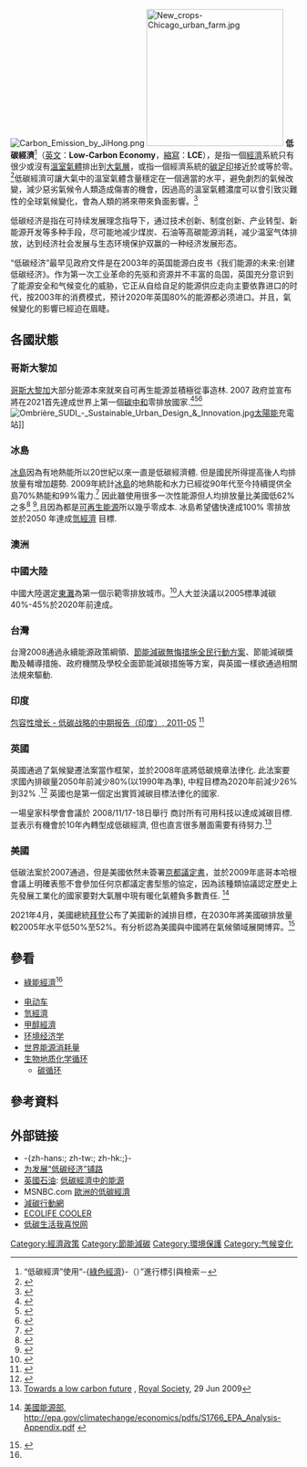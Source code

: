{{多個問題|
{{POV |time=2012-06-15T08:28:30+00:00 }}
{{Expand |time=2010-09-10T01:49:03+00:00 }}
}}
[[File:Carbon_Emission_by_JiHong.png|thumb]]
[[File:New_crops-Chicago_urban_farm.jpg|240px]]
'''低碳經濟'''<ref name="cst2011">“低碳經濟”使用“-{[[綠色經濟|綠色經濟]]}-（{{lang|en|green economy}}）”進行標引與檢索－{{cite web|title=-{增修《中文主題詞表}-》|url=http://catweb.ncl.edu.tw/portal_f5.php?button_num=f5|work=-{編目園地}-|publisher=-{國家圖書館}-|location=臺北市|accessdate=2012-12-27|date=2010-11-25|quote= 參見“-{綠能經濟}-”}}</ref>（[[英文|英文]]：'''Low-Carbon Economy'''，[[縮寫|縮寫]]：'''LCE'''），是指一個[[經濟|經濟]]系統只有很少或沒有[[溫室氣體|溫室氣體]]排出到[[大氣層|大氣層]]，或指一個經濟系統的[[碳足印|碳足印]]接近於或等於零。<ref name=autogenerated2>{{Cite web |url=http://nanoparis.blogspot.com/2006/03/dye-sensitized-solar-cells.html |title=Nanomech in Photovoltaics: Dye Sensitized Solar Cells |accessdate=2012-11-29 |archive-date=2012-11-29 |archive-url=https://archive.is/20121129034014/nanoparis.blogspot.com/2006/03/dye-sensitized-solar-cells.html |dead-url=no }}</ref>低碳經濟可讓大氣中的溫室氣體含量穩定在一個適當的水平，避免劇烈的氣候改變，減少惡劣氣候令人類造成傷害的機會，因過高的溫室氣體濃度可以會引致災難性的全球氣候變化，會為人類的將來帶來負面影響。<ref>{{cite web |url=http://unfccc.int/essential_background/convention/background/items/1353.php |title=The ultimate objective of Convention |title_zh=京都議定書第二款:目標 |language=en |accessdate=2008-08-21 |deadurl=yes |archiveurl=https://web.archive.org/web/20051028023600/http://unfccc.int/essential_background/convention/background/items/1353.php |archivedate=2005-10-28 }}</ref>

低碳经济是指在可持续发展理念指导下，通过技术创新、制度创新、产业转型、新能源开发等多种手段，尽可能地减少煤炭、石油等高碳能源消耗，减少温室气体排放，达到经济社会发展与生态环境保护双赢的一种经济发展形态。

“低碳经济”最早见政府文件是在2003年的英国能源白皮书《我们能源的未来:创建低碳经济》。作为第一次工业革命的先驱和资源并不丰富的岛国，英国充分意识到了能源安全和气候变化的威胁，它正从自给自足的能源供应走向主要依靠进口的时代，按2003年的消费模式，预计2020年英国80%的能源都必须进口。并且，氣候變化的影響已經迫在眉睫。

==各國狀態==
=== 哥斯大黎加 ===
[[哥斯大黎加|哥斯大黎加]]大部分能源本來就來自可再生能源並積極從事造林. 2007 政府並宣布將在2021首先達成世界上第一個[[碳中和|碳中和]]零排放國家.<ref>{{cite news | title= Costa Rica Aims to Be a Carbon-Neutral Nation | url= http://www.npr.org/templates/story/story.php?storyId=19141333 | accessdate= 2008-02-18 | archive-date= 2017-08-25 | archive-url= https://web.archive.org/web/20170825000058/http://www.npr.org/templates/story/story.php?storyId=19141333 | dead-url= no }}</ref><ref>{{cite news | title= Costa Rica Aims to Become First "Carbon Neutral" Country | url= http://www.worldwatch.org/node/4958 | accessdate= 2008-02-18 | archive-url= https://web.archive.org/web/20090326084507/http://www.worldwatch.org/node/4958 | archive-date= 2009-03-26 | dead-url= yes }}</ref><ref>{{cite news | title= País quiere ser primera nación con balance neutro de carbono | url= http://www.nacion.com/ln_ee/2007/febrero/21/aldea1002694.html | accessdate= 2008-02-18 | language= es | archive-date= 2007-10-11 | archive-url= https://web.archive.org/web/20071011010801/http://www.nacion.com/ln_ee/2007/febrero/21/aldea1002694.html | dead-url= no }}</ref>
[[File:Ombrière_SUDI_-_Sustainable_Urban_Design_&_Innovation.jpg|thumb]][[太陽能|太陽能]]充電站]]
=== 冰島 ===
{{Main|冰岛的可再生能源}}

[[冰島|冰島]]因為有地熱能所以20世紀以來一直是低碳經濟體. 但是國民所得提高後人均排放量有增加趨勢. 2009年統計[[冰島|冰島]]的地熱能和水力已經從90年代至今持續提供全島70%熱能和99%電力.<ref>{{cite web |url=http://www.statice.is/Uploads/files/LH06/L060701.xls |title=Gross energy consumption by source 1987–2005 |publisher=''[http://www.statice.is/?PageID=583 Statistics Iceland]'' |accessdate=2007-05-14 |format=XLS |deadurl=yes |archiveurl=https://web.archive.org/web/20071125021947/http://www.statice.is/Uploads/files/LH06/L060701.xls |archivedate=2007-11-25 }}</ref> 因此雖使用很多一次性能源但人均排放量比美國低62%之多<ref>{{cite web |url=http://mdgs.un.org/unsd/mdg/Data.aspx |title=United Nations Millennium Development Goals Indicators |publisher=[[United_Nations|United Nations]] |accessdate=2006-08-02 |archive-date=2011-03-17 |archive-url=https://web.archive.org/web/20110317081247/http://mdgs.un.org/unsd/mdg/Data.aspx |dead-url=no }}</ref> <ref>{{cite web |url=http://eng.idnadarraduneyti.is/Publications/nr/1170 |title=Energy in Iceland |publisher=Icelandic Ministries of Industry and Commerce |accessdate=2007-05-14 |deadurl=yes |archiveurl=https://web.archive.org/web/20070305070726/http://eng.idnadarraduneyti.is/Publications/nr/1170 |archivedate=2007-03-05 }}</ref>,且因為都是[[可再生能源|可再生能源]]所以幾乎零成本. 冰島希望儘快達成100% 零排放並於2050 年達成[[氫經濟|氫經濟]] 目標.

=== 澳洲 ===

=== 中國大陸 ===
{{See also|中国太阳能行业}}

中國大陸選定[[東灘|東灘]]為第一個示範零排放城市。<ref>{{cite web 
 |url=http://www.arup.com/newsitem.cfm?pageid=7009 
 |title=Arup unveils plans for world’s first sustainable city in Dongtan, China 
 |publisher=[[Arup|Arup]] 
 |date=2005-08-24 
 |accessdate=2007-04-26 
 |deadurl=yes 
 |archiveurl=https://web.archive.org/web/20070407074256/http://www.arup.com/newsitem.cfm?pageid=7009 
 |archivedate=2007-04-07 
 }}</ref>人大並決議以2005標準減碳40%-45%於2020年前達成。

=== 台灣 ===
台灣2008通過永續能源政策綱領、[[節能減碳無悔措施全民行動方案|節能減碳無悔措施全民行動方案]]、節能減碳獎勵及輔導措施、政府機關及學校全面節能減碳措施等方案，與英國一樣欲通過相關法規來驅動.

=== 印度 ===
[https://web.archive.org/web/20110522031909/http://www.indiaenvironmentportal.org.in/content/low-carbon-strategies-inclusive-growth-interim-report 包容性增长 - 低碳战略的中期报告（印度）,  2011-05] {{En}}<ref>{{Cite web |url=http://www.scribd.com/doc/58789356/Productive-Usage-of-Biomass |title=“Productive usage of Biomass” |accessdate=2013-08-10 |archive-date=2013-09-22 |archive-url=https://web.archive.org/web/20130922012214/http://www.scribd.com/doc/58789356/Productive-Usage-of-Biomass |dead-url=no }}</ref>

=== 英國 ===
英國通過了氣候變遷法案當作框架，並於2008年底將低碳規章法律化.  此法案要求國內排碳量2050年前減少80%(以1990年為準), 中程目標為2020年前減少26%到32% .<ref>{{cite web |url=http://www.defra.gov.uk/news/2007/070313a.htm |title=New Bill and strategy lay foundations for tackling climate change |publisher=[[Department_for_Environment,_Food_and_Rural_Affairs|Department for Environment, Food and Rural Affairs]] |date=2007-03-13 |accessdate=2007-03-13 |deadurl=yes |archiveurl=https://web.archive.org/web/20070927000610/http://www.defra.gov.uk/news/2007/070313a.htm |archivedate=2007-09-27 }}</ref>  英國也是第一個定出實質減碳目標法律化的國家.

一場皇家科學會會議於 2008/11/17-18日舉行 商討所有可用科技以達成減碳目標. 並表示有機會於10年內轉型成低碳經濟, 但也直言很多層面需要有待努力.<ref>[http://royalsociety.org/document.asp?tip=0&id=8174 Towards a low carbon future] {{Wayback|url=http://royalsociety.org/document.asp?tip=0&id=8174 |date=20090907031526 }}, [[Royal_Society|Royal Society]], 29 Jun 2009</ref>

=== 美國 ===

低碳法案於2007通過，但是美國依然未簽署[[京都議定書|京都議定書]]，並於2009年底哥本哈根會議上明確表態不會參加任何京都議定書型態的協定，因為該種類協議認定歷史上先發展工業化的國家要對大氣層中現有暖化氣體負多數責任. <ref>{{cite web |url=http://www.eia.doe.gov/oiaf/servicerpt/lcea/pdf/sroiaf(2007)06.pdf |title=存档副本 |accessdate=2009-12-13 |deadurl=yes |archiveurl=https://web.archive.org/web/20091229220658/http://www.eia.doe.gov/oiaf/servicerpt/lcea/pdf/sroiaf(2007)06.pdf |archivedate=2009-12-29 }} [[美國能源部|美國能源部]], http://epa.gov/climatechange/economics/pdfs/S1766_EPA_Analysis-Appendix.pdf {{Wayback|url=http://epa.gov/climatechange/economics/pdfs/S1766_EPA_Analysis-Appendix.pdf |date=20091103185332 }}</ref>

2021年4月，美國總統[[喬·拜登|拜登]]公布了美國新的減排目標，在2030年將美國碳排放量較2005年水平低50%至52%。有分析認為美國與中國將在氣候領域展開博弈。<ref>{{Cite news|title=未來十年將決定中美新能源革命之勝負|url=https://www.hk01.com/%E5%9C%8B%E9%9A%9B%E5%88%86%E6%9E%90/619399/%E6%9C%AA%E4%BE%86%E5%8D%81%E5%B9%B4%E5%B0%87%E6%B1%BA%E5%AE%9A%E4%B8%AD%E7%BE%8E%E6%96%B0%E8%83%BD%E6%BA%90%E9%9D%A9%E5%91%BD%E4%B9%8B%E5%8B%9D%E8%B2%A0|agency=香港01|date=2021-05-02|editor=黄治金}}</ref>

==參看==
{{Portal box|经济|能源|可再生能源|可持续发展}} 
{{See|en:Green economy|l1=green economy|綠色經濟|生態經濟學}}

*[[綠能經濟|綠能經濟]]<ref name="cst2011" />

*[[电动车|电动车]]
*[[氫經濟|氫經濟]]
*[[甲醇經濟|甲醇經濟]]
*[[环境经济学|环境经济学]]
*[[世界能源消耗量|世界能源消耗量]]
*[[生物地质化学循环|生物地质化学循环]]
**[[碳循环|碳循环]]

==參考資料==
{{reflist|2}}

==外部链接==
* -{zh-hans:{{cite web|url=http://rsprc.ntu.edu.tw/m01-3/low-carbon-innovation-green-economy|title=臺大風險政策中心：低碳創新綠色經濟|language=zh-hans|access-date=2015-05-01|archive-url=https://web.archive.org/web/20160304131813/http://rsprc.ntu.edu.tw/m01-3/low-carbon-innovation-green-economy|archive-date=2016-03-04|dead-url=yes}}; zh-tw:{{cite web|url=http://rsprc.ntu.edu.tw/m01-3/low-carbon-innovation-green-economy|title=臺大風險政策中心：低碳創新綠色經濟|language=zh-tw|access-date=2015-05-01|archive-url=https://web.archive.org/web/20160304131813/http://rsprc.ntu.edu.tw/m01-3/low-carbon-innovation-green-economy|archive-date=2016-03-04|dead-url=yes}}; zh-hk:{{cite web|url=http://rsprc.ntu.edu.tw/m01-3/low-carbon-innovation-green-economy|title=臺大風險政策中心：低碳創新綠色經濟|language=zh-hk|access-date=2015-05-01|archive-url=https://web.archive.org/web/20160304131813/http://rsprc.ntu.edu.tw/m01-3/low-carbon-innovation-green-economy|archive-date=2016-03-04|dead-url=yes}};}-
* [https://web.archive.org/web/20150324012151/http://epaper.timedg.com/html/2010-01/20/content_394657.htm 为发展“低碳经济”铺路]
* [[英國石油|英國石油]]: [https://web.archive.org/web/20071011104802/http://www.bp.com/genericarticle.do?categoryId=98&contentId=2004180 低碳經濟中的能源]
* MSNBC.com [http://www.msnbc.msn.com/id/16560106/ 歐洲的低碳經濟]{{Wayback|url=http://www.msnbc.msn.com/id/16560106/ |date=20121120162708 }}
* [http://ecolife.epa.gov.tw/cooler/ 減碳行動網]{{Wayback|url=http://ecolife.epa.gov.tw/cooler/ |date=20100106121336 }}
* [http://ecolife.epa.gov.tw/Cooler/English/English.aspx ECOLIFE COOLER]{{Wayback|url=http://ecolife.epa.gov.tw/Cooler/English/English.aspx |date=20091202184205 }}
* [https://web.archive.org/web/20120318121359/http://www.5joys.com/ 低碳生活我喜悦网]
{{全球變暖和氣候變化}}
{{电力模板}}
[[Category:經濟政策|Category:經濟政策]]
[[Category:節能減碳|Category:節能減碳]]
[[Category:環境保護|Category:環境保護]]
[[Category:气候变化|Category:气候变化]]